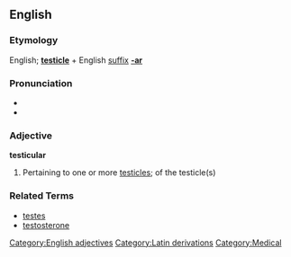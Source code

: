 ==English==
===Etymology===
English; '''[[testicle]]''' + English [[suffix]] '''[[-ar]]'''

===Pronunciation===
*{{IPA|/tɛsˈtɪkjələ/ ''or'' /tɛsˈtɪkjəlɚ/}}
*{{AHD|/tĕ-stĭk'yə-lər/ ''or'' /tĕ-stĭk'yū-lər/}}

===Adjective===
'''testicular'''

# Pertaining to one or more [[testicle|testicles]]; of the testicle(s)

===Related Terms===
* [[testes]]
* [[testosterone]]

[[Category:English adjectives]]
[[Category:Latin derivations]]
[[Category:Medical]]